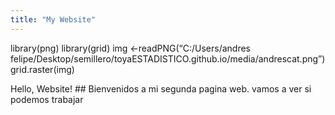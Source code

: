 ```yaml
---
title: "My Website"
---
```

library(png)
library(grid)
img <-readPNG("C:/Users/andres felipe/Desktop/semillero/toyaESTADISTICO.github.io/media/andrescat.png")
grid.raster(img)
  
Hello, Website!
## Bienvenidos a mi segunda pagina web.
vamos a ver si podemos trabajar 
